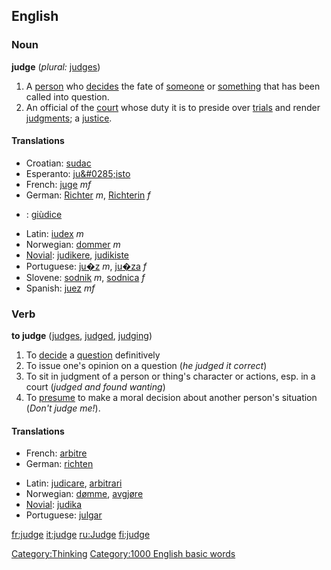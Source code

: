 ==English==

===Noun===
'''judge'''  (''plural:'' [[judges]])
# A [[person]] who [[decide]]s the fate of [[someone]] or [[something]] that has been called into question.
# An official of the [[court]] whose duty it is to preside over [[trial]]s and render [[judgment]]s; a [[justice]].

====Translations====
{{top}}
*Croatian: [[sudac]]
*Esperanto: [[ju&#0285;isto]]
*French: [[juge]] ''mf''
*German: [[Richter]] ''m'', [[Richterin]] ''f''
*{{it}}: [[giùdice]]
{{mid}}
*Latin: [[iudex]] ''m''
*Norwegian: [[dommer]] ''m''
*[[Novial]]: [[judikere]], [[judikiste]]
*Portuguese: [[ju�z]] ''m'', [[ju�za]] ''f''
*Slovene: [[sodnik]] ''m'', [[sodnica]] ''f''
*Spanish: [[juez]] ''mf''
{{bottom}}

===Verb===
'''to judge'''  ([[judges]], [[judged]], [[judging]])
# To [[decide]] a [[question]] definitively
# To issue one's opinion on a question (''he judged it correct'')
# To sit in judgment of a person or thing's character or actions, esp. in a court (''judged and found wanting'')
# To [[presume]] to make a moral decision about another person's situation (''Don't judge me!'').

====Translations====
{{top}}
*French: [[arbitre]]
*German: [[richten]]
{{mid}}
*Latin: [[judicare]], [[arbitrari]]
*Norwegian: [[dømme]], [[avgjøre]]
*[[Novial]]: [[judika]]
*Portuguese: [[julgar]]
{{bottom}}

[[Category:Thinking]]
[[Category:1000 English basic words]]

[[fr:judge]]
[[it:judge]]
[[ru:Judge]]
[[fi:judge]]
